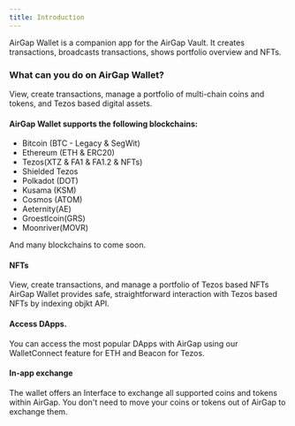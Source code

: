 ```yaml
---
title: Introduction
---
```


AirGap Wallet is a companion app for the AirGap Vault.  It creates transactions, broadcasts transactions, shows portfolio overview and NFTs.

### What can you do on AirGap Wallet?
View, create transactions, manage a portfolio of multi-chain coins and tokens, and Tezos based digital assets.

#### AirGap Wallet supports the following blockchains:
- Bitcoin (BTC - Legacy & SegWit)
- Ethereum (ETH & ERC20)
- Tezos(XTZ & FA1 & FA1.2 & NFTs)
- Shielded Tezos
- Polkadot (DOT)
- Kusama (KSM)
- Cosmos (ATOM)
- Aeternity(AE)
- Groestlcoin(GRS)
- Moonriver(MOVR)

And many blockchains to come soon.

#### NFTs
View, create transactions, and manage a portfolio of Tezos based NFTs
AirGap Wallet provides safe, straightforward interaction with Tezos based NFTs by indexing objkt API.

#### Access DApps.
You can access the most popular DApps with AirGap using our WalletConnect feature for ETH and Beacon for Tezos.

#### In-app exchange
The wallet offers an Interface to exchange all supported coins and tokens within AirGap. You don't need to move your coins or tokens out of AirGap to exchange them.
